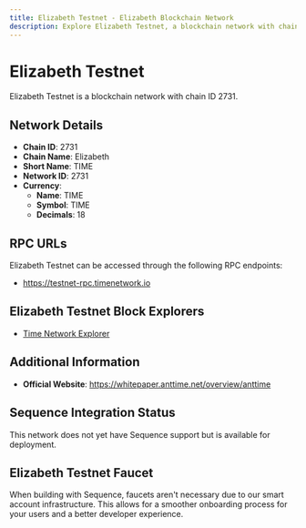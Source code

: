 ```yaml
--- 
title: Elizabeth Testnet - Elizabeth Blockchain Network
description: Explore Elizabeth Testnet, a blockchain network with chain ID 2731. Learn about its native currency, TIME, and how to interact with the network.
---
```


# Elizabeth Testnet

Elizabeth Testnet is a blockchain network with chain ID 2731.

## Network Details

- **Chain ID**: 2731
- **Chain Name**: Elizabeth
- **Short Name**: TIME
- **Network ID**: 2731
- **Currency**: 
  - **Name**: TIME
  - **Symbol**: TIME
  - **Decimals**: 18

## RPC URLs

Elizabeth Testnet can be accessed through the following RPC endpoints:

- https://testnet-rpc.timenetwork.io

## Elizabeth Testnet Block Explorers

- [Time Network Explorer](https://testnet-scanner.timenetwork.io)

## Additional Information

- **Official Website**: https://whitepaper.anttime.net/overview/anttime

## Sequence Integration Status

This network does not yet have Sequence support but is available for deployment.

## Elizabeth Testnet Faucet

When building with Sequence, faucets aren't necessary due to our smart account infrastructure. This allows for a smoother onboarding process for your users and a better developer experience.
